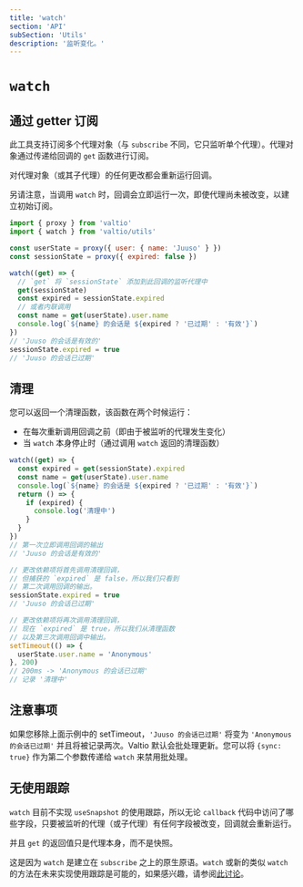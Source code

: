 ```yaml
---
title: 'watch'
section: 'API'
subSection: 'Utils'
description: '监听变化。'
---
```


# `watch`

## 通过 getter 订阅

此工具支持订阅多个代理对象（与 `subscribe` 不同，它只监听单个代理）。代理对象通过传递给回调的 `get` 函数进行订阅。

对代理对象（或其子代理）的任何更改都会重新运行回调。

另请注意，当调用 `watch` 时，回调会立即运行一次，即使代理尚未被改变，以建立初始订阅。

```js
import { proxy } from 'valtio'
import { watch } from 'valtio/utils'

const userState = proxy({ user: { name: 'Juuso' } })
const sessionState = proxy({ expired: false })

watch((get) => {
  // `get` 将 `sessionState` 添加到此回调的监听代理中
  get(sessionState)
  const expired = sessionState.expired
  // 或者内联调用
  const name = get(userState).user.name
  console.log(`${name} 的会话是 ${expired ? '已过期' : '有效'}`)
})
// 'Juuso 的会话是有效的'
sessionState.expired = true
// 'Juuso 的会话已过期'
```

## 清理

您可以返回一个清理函数，该函数在两个时候运行：

- 在每次重新调用回调之前（即由于被监听的代理发生变化）
- 当 `watch` 本身停止时（通过调用 `watch` 返回的清理函数）

```js
watch((get) => {
  const expired = get(sessionState).expired
  const name = get(userState).user.name
  console.log(`${name} 的会话是 ${expired ? '已过期' : '有效'}`)
  return () => {
    if (expired) {
      console.log('清理中')
    }
  }
})
// 第一次立即调用回调的输出
// 'Juuso 的会话是有效的'

// 更改依赖项将首先调用清理回调，
// 但捕获的 `expired` 是 false，所以我们只看到
// 第二次调用回调的输出。
sessionState.expired = true
// 'Juuso 的会话已过期'

// 更改依赖项将再次调用清理回调，
// 现在 `expired` 是 true，所以我们从清理函数
// 以及第三次调用回调中输出。
setTimeout(() => {
  userState.user.name = 'Anonymous'
}, 200)
// 200ms -> 'Anonymous 的会话已过期'
// 记录 '清理中'
```

## 注意事项

如果您移除上面示例中的 setTimeout，`'Juuso 的会话已过期'` 将变为 `'Anonymous 的会话已过期'` 并且将被记录两次。Valtio 默认会批处理更新。您可以将 `{sync: true}` 作为第二个参数传递给 `watch` 来禁用批处理。

## 无使用跟踪

`watch` 目前不实现 `useSnapshot` 的使用跟踪，所以无论 `callback` 代码中访问了哪些字段，只要被监听的代理（或子代理）有任何字段被改变，回调就会重新运行。

并且 `get` 的返回值只是代理本身，而不是快照。

这是因为 `watch` 是建立在 `subscribe` 之上的原生原语。`watch` 或新的类似 `watch` 的方法在未来实现使用跟踪是可能的，如果感兴趣，请参阅[此讨论](https://github.com/pmndrs/valtio/discussions/640)。
